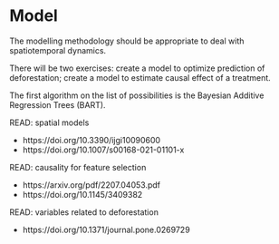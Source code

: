 # Model

The modelling methodology should be appropriate to deal with spatiotemporal dynamics.

There will be two exercises: create a model to optimize prediction of deforestation; create a model to estimate causal effect of a treatment.

The first algorithm on the list of possibilities is the Bayesian Additive Regression Trees (BART).

::: {.callout-important collapse="true"}

READ: spatial models

- https://doi.org/10.3390/ijgi10090600
- https://doi.org/10.1007/s00168-021-01101-x

READ: causality for feature selection

- https://arxiv.org/pdf/2207.04053.pdf
- https://doi.org/10.1145/3409382

READ: variables related to deforestation

- https://doi.org/10.1371/journal.pone.0269729

:::
